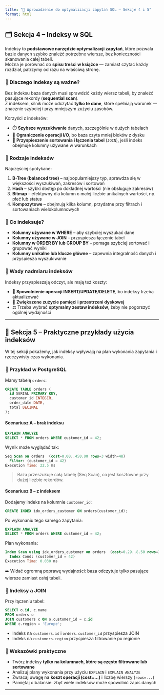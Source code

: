 ```yaml
---
title: "🧭 Wprowadzenie do optymalizacji zapytań SQL – Sekcje 4 i 5"
format: html
---
```


## 🗂️ Sekcja 4 – Indeksy w SQL

Indeksy to **podstawowe narzędzie optymalizacji zapytań**, które pozwala bazie danych szybko znaleźć potrzebne wiersze, bez konieczności skanowania całej tabeli.  
Można je porównać do **spisu treści w książce** — zamiast czytać każdy rozdział, patrzymy od razu na właściwą stronę.

### 🔹 Dlaczego indeksy są ważne?

Bez indeksu baza danych musi sprawdzić każdy wiersz tabeli, by znaleźć pasujące rekordy (**sequential scan**).  
Z indeksem, silnik może odczytać **tylko te dane**, które spełniają warunek — znacznie szybciej i przy mniejszym zużyciu zasobów.

Korzyści z indeksów:

- ⏱️ **Szybsze wyszukiwanie** danych, szczególnie w dużych tabelach  
- 💾 **Ograniczenie operacji I/O**, bo baza czyta mniej bloków z dysku  
- 🔄 **Przyspieszenie sortowania i łączenia tabel** (`JOIN`), jeśli indeks obejmuje kolumny używane w warunkach

### 🔹 Rodzaje indeksów

Najczęściej spotykane:

1. **B-Tree (balanced tree)** – najpopularniejszy typ, sprawdza się w większości wyszukiwań, zakresów i sortowań  
2. **Hash** – szybki dostęp po dokładnej wartości (nie obsługuje zakresów)  
3. **Bitmap** – efektywny dla kolumn o małej liczbie unikalnych wartości, np. płeć lub status  
4. **Kompozytowe** – obejmują kilka kolumn, przydatne przy filtrach i sortowaniach wielokolumnowych

### 🔹 Co indeksuje?

- **Kolumny używane w WHERE** – aby szybciej wyszukać dane  
- **Kolumny używane w JOIN** – przyspiesza łączenie tabel  
- **Kolumny w ORDER BY lub GROUP BY** – pomaga szybciej sortować i grupować wyniki  
- **Kolumny unikalne lub klucze główne** – zapewnia integralność danych i przyspiesza wyszukiwanie

### 🔹 Wady nadmiaru indeksów

Indeksy przyspieszają odczyt, ale mają też koszty:

- 🔄 **Spowolnienie operacji INSERT/UPDATE/DELETE**, bo indeksy trzeba aktualizować  
- 💾 **Zwiększone zużycie pamięci i przestrzeni dyskowej**  
- ⚖️ Trzeba wybrać **optymalny zestaw indeksów**, żeby nie pogorszyć ogólnej wydajności

---

## 🧪 Sekcja 5 – Praktyczne przykłady użycia indeksów

W tej sekcji pokażemy, jak indeksy wpływają na plan wykonania zapytania i rzeczywisty czas wykonania.

### 🔹 Przykład w PostgreSQL

Mamy tabelę `orders`:

```sql
CREATE TABLE orders (
  id SERIAL PRIMARY KEY,
  customer_id INTEGER,
  order_date DATE,
  total DECIMAL
);
```

#### Scenariusz A – brak indeksu

```sql
EXPLAIN ANALYZE
SELECT * FROM orders WHERE customer_id = 42;
```

Wynik może wyglądać tak:

```sql
Seq Scan on orders  (cost=0.00..450.00 rows=3 width=48)
  Filter: (customer_id = 42)
Execution Time: 22.5 ms
```

> Baza przeszukuje całą tabelę (Seq Scan), co jest kosztowne przy dużej liczbie rekordów.

#### Scenariusz B – z indeksem

Dodajemy indeks na kolumnie `customer_id`:

```sql
CREATE INDEX idx_orders_customer ON orders(customer_id);
```

Po wykonaniu tego samego zapytania:

```sql
EXPLAIN ANALYZE
SELECT * FROM orders WHERE customer_id = 42;
```

Plan wykonania:

```sql
Index Scan using idx_orders_customer on orders  (cost=0.29..8.50 rows=3 width=48)
  Index Cond: (customer_id = 42)
Execution Time: 0.030 ms
```

➡️ Widać ogromną poprawę wydajności: baza odczytuje tylko pasujące wiersze zamiast całej tabeli.

### 🔹 Indeksy a JOIN

Przy łączeniu tabel:

```sql
SELECT o.id, c.name
FROM orders o
JOIN customers c ON o.customer_id = c.id
WHERE c.region = 'Europe';
```

- Indeks na `customers.id` i `orders.customer_id` przyspiesza JOIN  
- Indeks na `customers.region` przyspiesza filtrowanie po regionie

### 🔹 Wskazówki praktyczne

- Twórz indeksy **tylko na kolumnach, które są często filtrowane lub sortowane**  
- Analizuj plany wykonania przy użyciu `EXPLAIN` i `EXPLAIN ANALYZE`  
- Zwracaj uwagę na **koszt operacji (cost=...)** i liczbę wierszy (`rows=...`)  
- Pamiętaj o balansie: zbyt wiele indeksów może spowolnić zapis danych

---
